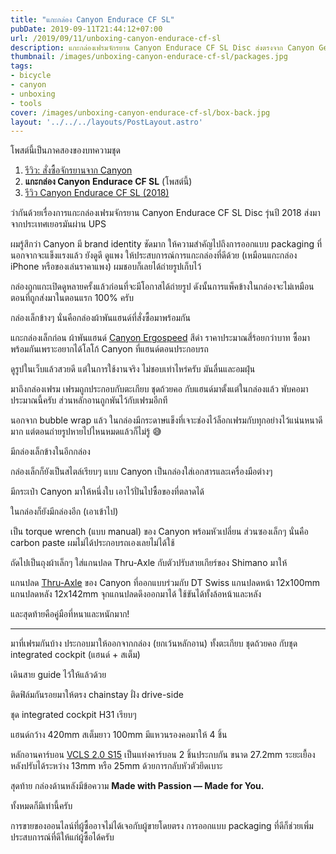 ```yaml
---
title: "แกะกล่อง Canyon Endurace CF SL"
pubDate: 2019-09-11T21:44:12+07:00
url: /2019/09/11/unboxing-canyon-endurace-cf-sl
description: แกะกล่องเฟรมจักรยาน Canyon Endurace CF SL Disc ส่งตรงจาก Canyon Germany
thumbnail: /images/unboxing-canyon-endurace-cf-sl/packages.jpg
tags:
- bicycle
- canyon
- unboxing
- tools
cover: /images/unboxing-canyon-endurace-cf-sl/box-back.jpg
layout: '../../../layouts/PostLayout.astro'
---
```


โพสต์นี้เป็นภาคสองของบทความชุด

1. [รีวิว: สั่งซื้อจักรยานจาก Canyon](https://armno.in.th/2019/01/28/ordering-a-canyon-bike-review/)
2. **แกะกล่อง Canyon Endurace CF SL** (โพสต์นี้)
3. [รีวิว Canyon Endurace CF SL (2018)](https://armno.in.th/2021/07/28/canyon-endurace-cf-sl-2018-review/)

ว่ากันด้วยเรื่องการแกะกล่องเฟรมจักรยาน Canyon Endurace CF SL Disc รุ่นปี 2018 ส่งมาจากประเทศเยอรมันผ่าน UPS

ผมรู้สึกว่า Canyon มี brand identity ชัดมาก
ให้ความสำคัญไปถึงการออกแบบ packaging ที่นอกจากจะแข็งแรงแล้ว
ยังดูดี ดูแพง ให้ประสบการณ์การแกะกล่องที่ดีด้วย (เหมือนแกะกล่อง iPhone หรือของเล่นราคาแพง)
ผมชอบก็เลยได้ถ่ายรูปเก็บไว้

<WarningMessage>
กล่องถูกแกะเปิดดูหลายครั้งแล้วก่อนที่จะมีโอกาสได้ถ่ายรูป
ดังนั้นการแพ็คข้างในกล่องจะไม่เหมือนตอนที่ถูกส่งมาในตอนแรก 100% ครับ
</WarningMessage>

<Picture
  src="/images/unboxing-canyon-endurace-cf-sl/box-front.jpg"
  alt="กล่อง Canyon Endurace CF SL"
  ratio="3-2"
  caption="กล่อง Canyon Endurace ด้านหน้า"
/>

กล่องเล็กข้างๆ นั่นคือกล่องผ้าพันแฮนด์ที่สั่งซื้อมาพร้อมกัน

<Picture
  src="/images/unboxing-canyon-endurace-cf-sl/packages.jpg"
  alt="กล่องด้านข้าง"
  ratio="3-2"
/>

แกะกล่องเล็กก่อน ผ้าพันแฮนด์ [Canyon Ergospeed](https://www.canyon.com/en-th/gear/components/grips-and-tape/bar-tape/canyon-ergospeed-gel-bar-tape/9100403.html) สีดำ ราคาประมาณสี่ร้อยกว่าบาท
ซื้อมาพร้อมกันเพราะอยากได้โลโก้ Canyon ที่แฮนด์ตอนประกอบรถ

ดูรูปในเว็บแล้วสวยดี แต่ในการใช้งานจริง ไม่ชอบเท่าไหร่ครับ มันลื่นและอมฝุ่น

<Picture
  src="/images/unboxing-canyon-endurace-cf-sl/bar-tape.jpg"
  alt="ผ้าพันแฮนด์ Canyon"
  ratio="3-2"
  caption="ผ้าพันแฮนด์ Canyon"
/>

มาถึงกล่องเฟรม เฟรมถูกประกอบกับตะเกียบ ชุดถ้วยคอ กับแฮ​นด์มาตั้งแต่ในกล่องแล้ว
พับคอมาประมาณนี้ครับ ส่วนหลักอานถูกพันไว้กับเฟรมอีกที

นอกจาก bubble wrap แล้ว ในกล่องมีกระดาษแข็งที่เจาะช่องไว้ล็อกเฟรมกับทุกอย่างไว้แน่นหนาดีมาก
แต่ตอนถ่ายรูปหายไปไหนหมดแล้วก็ไม่รู้ 😅

<Picture
  src="/images/unboxing-canyon-endurace-cf-sl/top.jpg"
  alt="เปิดกล่องจากด้านบน"
  ratio="3-2"
/>

มีกล่องเล็กข้างในอีกกล่อง

<Picture
  src="/images/unboxing-canyon-endurace-cf-sl/opened.jpg"
  alt="ข้างในกล่องมีเฟรมจักรยาน กับกล่องเล็กๆ อีกหนึ่งใบ"
  ratio="3-2"
/>

กล่องเล็กก็ยังเป็นสไตล์เรียบๆ แบบ Canyon เป็นกล่องใส่เอกสารและเครื่องมือต่างๆ

<Picture
  src="/images/unboxing-canyon-endurace-cf-sl/small-box.jpg"
  alt="กล่องอุปกรณ์"
  ratio="3-2"
/>

<Picture
  src="/images/unboxing-canyon-endurace-cf-sl/for-you.jpg"
  alt="ข้างในกล่องอุปกรณ์"
  ratio="3-2"
  caption="ข้างในมีแถบคาดที่เขียนว่า FOR YOU รู้สึกเป็นคนพิเศษขึ้นมาทันที"
/>

<Picture
  src="/images/unboxing-canyon-endurace-cf-sl/stripe.jpg"
  alt="แถบคาดที่มีโลโก้ Canyon"
  ratio="3-2"
  caption="รายละเอียดเล็กๆ น้อยๆ: แถบคาดเกี่ยวกันด้วยโลโก้ของ Canyon"
/>

มีกระเป๋า Canyon มาให้หนึ่งใบ เอาไว้ปั่นไปซื้อของที่ตลาดได้

<Picture
  src="/images/unboxing-canyon-endurace-cf-sl/bag.jpg"
  alt="กระเป๋า Canyon"
  ratio="3-2"
  caption="กระเป๋า Canyon"
/>

ในกล่องก็ยังมีกล่องอีก (เอาเข้าไป)

เป็น torque wrench (แบบ manual) ของ Canyon พร้อมหัวเปลี่ยน ส่วนซองเล็กๆ นั่นคือ carbon paste
ผมไม่ได้ประกอบรถเองเลยไม่ได้ใช้

<Picture
  src="/images/unboxing-canyon-endurace-cf-sl/tools.jpg"
  alt="torque wrench ของ Canyon"
  ratio="3-2"
/>

ถัดไปเป็นถุงผ้าเล็กๆ ใส่แกนปลด Thru-Axle กับตัวปรับสายเกียร์ของ Shimano มาให้

<Picture
  src="/images/unboxing-canyon-endurace-cf-sl/thru-axles.jpg"
  alt="DT Swiss Thru-Axle"
  ratio="3-2"
/>

แกนปลด [Thru-Axle](https://www.canyon.com/en-th/gear/components/wheels/thru-axles/canyon-dt-swiss-road-thru-axle/9100565.html) ของ Canyon ที่ออกแบบร่วมกับ DT Swiss
แกนปลดหน้า 12x100mm แกนปลดหลัง 12x142mm จุกแกนปลดดึงออกมาได้ ใช้ขันได้ทั้งล้อหน้าและหลัง

<Picture
  src="/images/unboxing-canyon-endurace-cf-sl/thru-axles-2.jpg"
  alt="Canyon DT Swiss Thru-Axle"
  ratio="3-2"
/>

และสุดท้ายคือคู่มือที่หนาและหนักมาก!

<Picture
  src="/images/unboxing-canyon-endurace-cf-sl/manual.jpg"
  alt="คู่มือ Canyon Bike"
  ratio="3-2"
/>

---

มาที่เฟรมกันบ้าง ประกอบมาให้ออกจากกล่อง (ยกเว้นหลักอาน) ทั้งตะเกียบ ชุดถ้วยคอ กับชุด integrated cockpit (แฮนด์ + สเต็ม)

<Picture
  src="/images/unboxing-canyon-endurace-cf-sl/frame.jpg"
  alt="เฟรม Canyon Endurace"
  ratio="3-2"
/>

เดินสาย guide ไว้ให้แล้วด้วย

<Picture
  src="/images/unboxing-canyon-endurace-cf-sl/frame-2.jpg"
  alt="เฟรม Canyon Endurace จากด้านบน"
  ratio="3-2"
/>

<Picture
  src="/images/unboxing-canyon-endurace-cf-sl/frame-3.jpg"
  alt="โลโก้ Canyon บนเฟรม Canyon Endurace"
  ratio="3-2"
/>

ติดฟิล์มกันรอยมาให้ตรง chainstay ฝั่ง drive-side

<Picture
  src="/images/unboxing-canyon-endurace-cf-sl/chainstay.jpg"
  alt="chainstay ที่ติดฟิล์มกันรอยมาจากโรงงาน"
  ratio="3-2"
/>

ชุด integrated cockpit H31 เรียบๆ

<Picture
  src="/images/unboxing-canyon-endurace-cf-sl/cockpit.jpg"
  alt="H31 Integrated Cockpit"
  ratio="3-2"
/>

แฮนด์กว้าง 420mm สเต็มยาว 100mm มีแหวนรองคอมาให้ 4 ชิ้น

<Picture
  src="/images/unboxing-canyon-endurace-cf-sl/h31-bar.jpg"
  alt="Canyon H31 Bar"
  ratio="3-2"
/>

หลักอานคาร์บอน [VCLS 2.0 S15](https://www.canyon.com/en-th/gear/components/posts-and-clamps/seatposts/canyon-s15-vcls-cf-seatpost/148287.html)
เป็นแท่งคาร์บอน 2 ชิ้นประกบกัน ขนาด 27.2mm
ระยะเยื้องหลังปรับได้ระหว่าง 13mm หรือ 25mm
ด้วยการกลับหัวตัวยึดเบาะ

<Picture
  src="/images/unboxing-canyon-endurace-cf-sl/seatpost.jpg"
  alt="หลักอาน Canyon S15"
  ratio="3-2"
/>

<Picture
  src="/images/unboxing-canyon-endurace-cf-sl/dropout.jpg"
  alt="dropout"
  ratio="3-2"
/>

สุดท้าย กล่องด้านหลังมีข้อความ **Made with Passion &mdash; Made for You.**

<Picture
  src="/images/unboxing-canyon-endurace-cf-sl/box-back.jpg"
  alt="กล่อง Canyon Endurace CF SL"
  ratio="3-2"
/>

ทั้งหมดก็มีเท่านี้ครับ

การขายของออนไลน์ที่ผู้ซื้ออาจไม่ได้เจอกับผู้ขายโดยตรง การออกแบบ packaging ที่ดีก็ช่วยเพิ่มประสบการณ์ที่ดีให้แก่ผู้ซื้อได้ครับ

